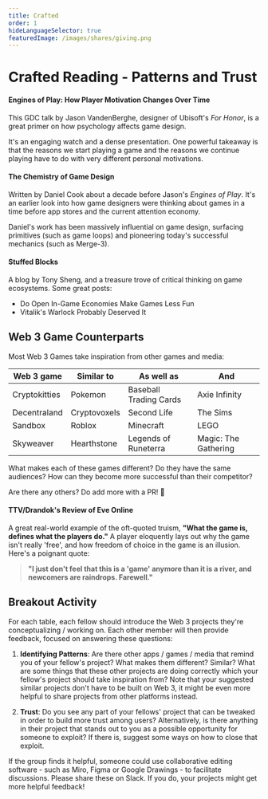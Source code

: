 ```yaml
---
title: Crafted
order: 1
hideLanguageSelector: true
featuredImage: /images/shares/giving.png
---
```


# Crafted Reading - Patterns and Trust

<List>

<Link to="https://www.gdcvault.com/play/1023329/Engines-of-Play-How-Player">

#### Engines of Play: How Player Motivation Changes Over Time

This GDC talk by <Link to="https://twitter.com/the_darklorde">Jason VandenBerghe</Link>, designer of Ubisoft's _For Honor_, is a great primer on how psychology affects game design. 

It's an engaging watch and a dense presentation. One powerful takeaway is that the reasons we start playing a game and the reasons we continue playing have to do with very different personal motivations.

</Link>

<Link to="https://www.gamasutra.com/view/feature/129948/the_chemistry_of_game_design.php?page=1">

#### The Chemistry of Game Design

Written by <Link to="https://twitter.com/danctheduck">Daniel Cook</Link> about a decade before Jason's _Engines of Play_. It's an earlier look into how game designers were thinking about games in a time before app stores and the current attention economy. 

Daniel's work has been massively influential on game design, surfacing primitives (such as game loops) and pioneering today's successful mechanics (such as Merge-3).

</Link>

<Link to="https://tonysheng.substack.com/">

#### Stuffed Blocks

A blog by Tony Sheng, and a treasure trove of critical thinking on game ecosystems. Some great posts: 

<Box>

* <Link to="https://tonysheng.substack.com/p/game-economies">Do Open In-Game Economies Make Games Less Fun</Link>
* <Link to="https://tonysheng.substack.com/p/vitaliks-warlock-probably-deserved">Vitalik's Warlock Probably Deserved It</Link>

</Box>

</Link>

</List>

## Web 3 Game Counterparts

Most Web 3 Games take inspiration from other games and media:

Web 3 game | Similar to  | As well as | And |
----- | --------        | -------      |  ----- |
Cryptokitties | Pokemon | Baseball Trading Cards | Axie Infinity
Decentraland | Cryptovoxels | Second Life | The Sims
Sandbox | Roblox | Minecraft | LEGO
Skyweaver | Hearthstone | Legends of Runeterra | Magic: The Gathering

What makes each of these games different? Do they have the same audiences? How can they become more successful than their competitor?

Are there any others? Do add more with a PR! 📝

<List>

<Link to="https://steamcommunity.com/profiles/76561198024087514/recommended/8500/">

#### TTV/Drandok's Review of Eve Online

A great real-world example of the oft-quoted truism, **"What the game is, defines what the players do."** A player eloquently lays out why the game isn't really 'free', and how freedom of choice in the game is an illusion. Here's a poignant quote: 

> **"I just don't feel that this is a 'game' anymore than it is a river, and newcomers are raindrops. Farewell."**

</Link>

</List>

## Breakout Activity

For each table, each fellow should introduce the Web 3 projects they're conceptualizing / working on. Each other member will then provide feedback, focused on answering these questions: 

1. **Identifying Patterns**: Are there other apps / games / media that remind you of your fellow's project? What makes them different? Similar? What are some things that these other projects are doing correctly which your fellow's project should take inspiration from? Note that your suggested similar projects don't have to be built on Web 3, it might be even more helpful to share projects from other platforms instead.

2. **Trust**: Do you see any part of your fellows' project that can be tweaked in order to build more trust among users? Alternatively, is there anything in their project that stands out to you as a possible opportunity for someone to exploit? If there is, suggest some ways on how to close that exploit.

If the group finds it helpful, someone could use collaborative editing software - such as Miro, Figma or Google Drawings - to facilitate discussions. Please share these on Slack. If you do, your projects might get more helpful feedback!